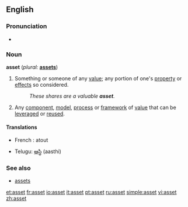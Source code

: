 {{see|ASSET}}

==English==

===Pronunciation===
* {{IPA|/'æset/}}

===Noun===
'''asset''' (''plural:'' '''[[assets]]''')

# Something or someone of any [[value]]; any portion of one's [[property]] or [[effect]]s so considered.
#: ''These shares are a valuable '''asset'''.''
# {{software}} Any [[component]], [[model]], [[process]] or [[framework]] of [[value]] that can be [[leverage]]d or [[reuse]]d.

====Translations====
{{top}}
*French : atout
{{mid}}
*Telugu: [[ఆస్థి]] (aasthi)
{{bottom}}

===See also===
* [[assets]]

[[et:asset]]
[[fr:asset]]
[[io:asset]]
[[it:asset]]
[[pt:asset]]
[[ru:asset]]
[[simple:asset]]
[[vi:asset]]
[[zh:asset]]